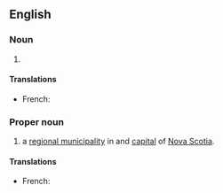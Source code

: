 {{also|hrm}}

==English==

===Noun===
{{en-noun|-}}

# {{lb|en|business|management}} {{io|lang=en|[[human resource management|Human resource management]]}}

====Translations====
{{trans-top|human resources management}}
* French: {{t+|fr|DRH|f}}
{{trans-mid}}
{{trans-bottom}}

===Proper noun===
{{en-proper noun}}

# {{io|lang=en|[[w:Halifax Regional Municipality|Halifax Regional Municipality]]|dot=,}} a [[municipality|regional municipality]] in and [[capital]] of [[Nova Scotia]].

====Translations====
{{trans-top|Halifax Regional Municipality}}
* French: {{t|fr|MRH|f}}
{{trans-mid}}
{{trans-bottom}}